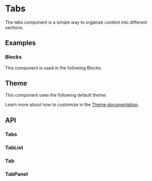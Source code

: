 
<Meta of={TabsStories} />

# Tabs
The tabs component is a simple way to organize content into different sections.

## Examples
<ToggleCanvas of={TabsStories.Simple} storybook="components-layout-tabs--simple" />

### Blocks
This component is used in the following Blocks:

<Cards>
  <Card title="Billing" href="/blocks/administration/billing" />
  <Card title="Profile" href="/blocks/administration/profile" />
  <Card title="Team" href="/blocks/administration/team" />
</Cards>

## Theme
This component uses the following default theme:

<ThemeRender theme={tabsTheme} />

Learn more about how to customize in the [Theme documentation](/docs/theme/getting-started).

## API

### Tabs
<PropsTable name="Tabs" />

### TabList
<PropsTable name="TabList" />

### Tab
<PropsTable name="Tab" />

### TabPanel
<PropsTable name="TabPanel" />
